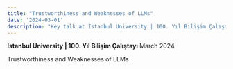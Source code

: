 ```yaml
---
title: "Trustworthiness and Weaknesses of LLMs"
date: '2024-03-01'
description: "Key talk at Istanbul University | 100. Yıl Bilişim Çalıştayı"
---
```


**Istanbul University | 100. Yıl Bilişim Çalıştayı**
March 2024

Trustworthiness and Weaknesses of LLMs
